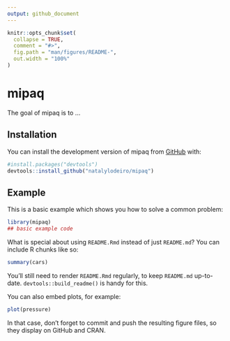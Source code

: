 ```yaml
---
output: github_document
---
```


<!-- README.md is generated from README.Rmd. Please edit that file -->

```r
knitr::opts_chunk$set(
  collapse = TRUE,
  comment = "#>",
  fig.path = "man/figures/README-",
  out.width = "100%"
)
```

# mipaq

<!-- badges: start -->
<!-- badges: end -->

The goal of mipaq is to ...

## Installation

You can install the development version of mipaq from
[GitHub](https://github.com/) with:

``` r
#install.packages("devtools")
devtools::install_github("natalylodeiro/mipaq")
```

## Example

This is a basic example which shows you how to solve a common problem:

```r
library(mipaq)
## basic example code
```

What is special about using `README.Rmd` instead of just `README.md`? You can include R chunks like so:

```r
summary(cars)
```

You'll still need to render `README.Rmd` regularly, to keep `README.md` up-to-date. `devtools::build_readme()` is handy for this.

You can also embed plots, for example:

```r
plot(pressure)
```

In that case, don't forget to commit and push the resulting figure files, so they display on GitHub and CRAN.
